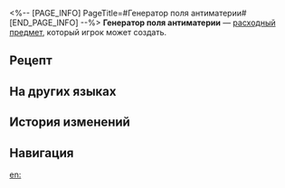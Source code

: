 <%-- [PAGE_INFO]
PageTitle=#Генератор поля антиматерии#
[END_PAGE_INFO] --%>
{{Расходный предмет Инфобокс
|id          = 402004
|Изображения = Предмет Генератор поля антиматерии.png
|Тип         = Расходные предметы силы атаки
|Редкость    = 3
|Эффект      = Повышает силу атаки всех союзников на 260 ед. и крит. шанс на 8% в следующем бою.
|Описание    = Несмотря на то, что солдаты Легиона Антиматерии благословлены Эоном Нануком и обладают технологиями по созданию множества видов тяжёлого вооружения, некоторые из них по-прежнему предпочитают примитивное неогнестрельное оружие. Рейнджеры пустоты вживляют генераторы поля антиматерии себе в руки, чтобы сформировать сокрушающие силовые клинки.
|Рецепт      = {{cx|Отсутствует источник}}
|Источник1   = [[Универсальная машина для синтеза]]
|Источник2   = 
|Источник3   = 
}}
{{Описание|''«Как горячий нож сквозь масло».''}}
'''Генератор поля антиматерии''' — [[расходный предмет]], который игрок может создать.

==Рецепт==
{{Рецепт
|Тип                               = Синтез
|Группа                            = Расходные предметы
|Метеоритный сплав                 = 4
|Причудливая субстанция Разрушения = 3
|Сортировка                        = Метеоритный сплав;Причудливая субстанция Разрушения
}}

==На других языках==
{{На других языках
|en   = Antimatter Field Generator
|zhs  = 反物质力场生成器
|zht  = 反物質力場生成器
|ja   = 反物質力場発生装置
|ko   = 반물질 역장 생성기
|es   = Generador de campo antimateria
|fr   = Générateur de champ d'antimatière
|ru   = Генератор поля антиматерии
|th   = Antimatter Field Generator
|vi   = Máy Tạo Lực Trường Phản Vật Chất
|de   = Feldgenerator der Antimaterie
|id   = Antimatter Field Generator
|pt   = Gerador de Campo Antimatéria
}}

==История изменений==
{{История изменений|3.5}}

==Навигация==
{{Расходные предметы Навбокс}}

[[en:]]